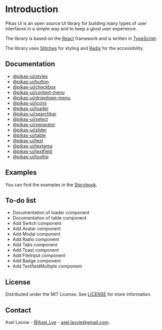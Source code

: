 # Introduction

Pikas Ui is an open source UI library for building many types of user interfaces in a simple way and to keep a good user experience.

The library is based on the [React](https://reactjs.org/) framework and is written in [TypeScript](https://www.typescriptlang.org/).

The library uses [Stitches](https://stitches.dev/) for styling and [Radix](https://www.radix-ui.com/) for the accessibility.

## Documentation

- [@pikas-ui/styles](/packages/styles/README.md)
- [@pikas-ui/button](/packages/button/README.md)
- [@pikas-ui/checkbox](/packages/checkbox/README.md)
- [@pikas-ui/context-menu](/packages/context-menu/README.md)
- [@pikas-ui/dropdown-menu](/packages/dropdown-menu/README.md)
- [@pikas-ui/icons](/packages/icons/README.md)
- [@pikas-ui/loader](/packages/loader/README.md)
- [@pikas-ui/searchbar](/packages/searchbar/README.md)
- [@pikas-ui/select](/packages/select/README.md)
- [@pikas-ui/separator](/packages/separator/README.md)
- [@pikas-ui/slider](/packages/slider/README.md)
- [@pikas-ui/table](/packages/table/README.md)
- [@pikas-ui/text](/packages/text/README.md)
- [@pikas-ui/textarea](/packages/textarea/README.md)
- [@pikas-ui/textfield](/packages/textfield/README.md)
- [@pikas-ui/tooltip](/packages/tooltip/README.md)

## Examples

You can find the examples in the [Storybook](https://pikas-ui.vercel.app/).

## To-do list

- Documentation of loader component
- Documentation of table component
- Add Switch component
- Add Avatar component
- Add Modal component
- Add Radio component
- Add Tabs component
- Add Toast component
- Add FileInput component
- Add Badge component
- Add TextfieldMultiple component

## License

Distributed under the MIT License. See [LICENSE](LICENSE) for more information.

## Contact

Axel Lavoie - [@Axel_Lve](https://twitter.com/Axel_Lve) - [axel.lavoie@gmail.com](axel.lavoie@gmail.com).
